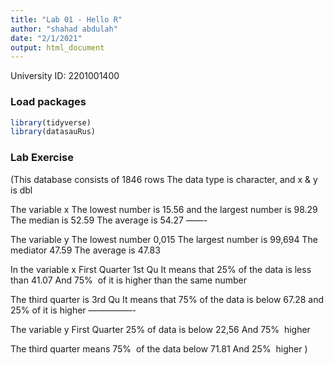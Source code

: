 ```yaml
---
title: "Lab 01 - Hello R"
author: "shahad abdulah"
date: "2/1/2021"
output: html_document
---
```


University ID: 2201001400

### Load packages

```r
library(tidyverse) 
library(datasauRus)
``` 
### Lab Exercise

(This database consists of 1846 rows
The data type is character, and x & y is dbl

The variable x
The lowest number is 15.56 and the largest number is 98.29
The median is 52.59
The average is 54.27
——-

The variable y
The lowest number 0,015
The largest number is 99,694
The mediator 47.59
The average is 47.83


In the variable x
First Quarter 1st Qu
It means that 25% of the data is less than 41.07
And 75% ؜ of it is higher than the same number

The third quarter is 3rd Qu
It means that 75% of the data is below 67.28 and 25% of it is higher
—————-

The variable y
First Quarter
25% of data is below 22,56
And 75% ؜ higher

The third quarter means 75% ؜ of the data below 71.81
And 25% ؜ higher
)